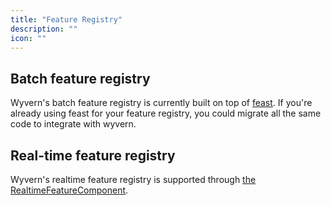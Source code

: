 ```yaml
---
title: "Feature Registry"
description: ""
icon: ""
---
```


## Batch feature registry

Wyvern's batch feature registry is currently built on top of [feast](https://docs.feast.dev). If you're already using feast for your feature registry, you could migrate all the same code to integrate with wyvern.

## Real-time feature registry

Wyvern's realtime feature registry is supported through [the RealtimeFeatureComponent](/realtime_feature#wyvern-realtimefeaturecomponent).

